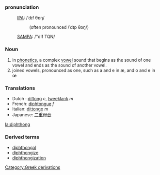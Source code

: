 ===pronunciation===
:[[International Phonetic Alphabet|IPA]]: /ˈdɪf θɒŋ/
::(often pronounced /ˈdɪp θɒŋ/)
:[[SAMPA]]: /"dIf TQN/


===Noun===
{{wikipedia}}
#In [[phonetics]], a complex [[vowel]] sound that begins as the sound of one vowel and ends as the sound of another vowel.
# joined vowels, pronounced as one, such as a and e in æ, and o and e in œ


=== Translations ===
*Dutch : [[diftong]] ''c'', [[tweeklank]] ''m''
*French: [[diphtongue]] ''f''
*Italian: [[dittongo]] ''m''
*Japanese: [[二重母音]]
[[la:diphthong]]


===Derived terms===
*[[diphthongal]] 
*[[diphthongize]]
*[[diphthongization]]




[[Category:Greek derivations]]